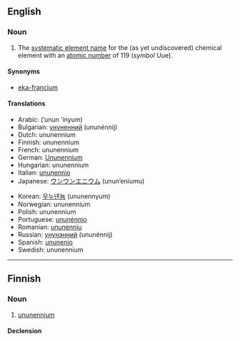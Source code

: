 ==English==
{{elements|Uue|ununoctium|Uuo|unbinilium|Ubn}}

===Noun===
{{wikipedia}}
{{en-noun|-}}

# {{element}} The [[systematic element name]] for the (as yet undiscovered) chemical element with an [[atomic number]] of 119 (''symbol'' Uue).

====Synonyms====
* [[eka-francium]]

====Translations====
{{trans-top|chemical element}}
* Arabic: {{Arab|[[أونون إينيوم]]}} (’unun ’ínyum) {{m}}
* Bulgarian: [[унуненний]] (ununénnij) {{m}}
* Dutch: ununennium {{n}}
* Finnish: ununennium
* French: ununennium {{m}}
* German: [[Ununennium]] {{n}}
* Hungarian: ununennium
* Italian: [[ununennio]] {{m}}
* Japanese: [[ウンウンエニウム]] (unun’eniumu)
{{trans-mid}}
* Korean: [[우누넨늄]] (ununennyum)
* Norwegian: ununennium
* Polish: ununennium {{m}}
* Portuguese: [[ununénnio]] {{m}}
* Romanian: [[ununenniu]] {{n}}
* Russian: [[унунэнний]] (ununénnij) {{m}}
* Spanish: [[ununenio]] {{m}}
* Swedish: ununennium
{{trans-bottom}}

----

==Finnish==
{{wikipedia|lang=fi}}

===Noun===
{{infl|fi|noun}}

# {{element|lang=fi}} [[#English|ununennium]]

====Declension====
{{fi-decl-tuoli|ununennium|np=1}}